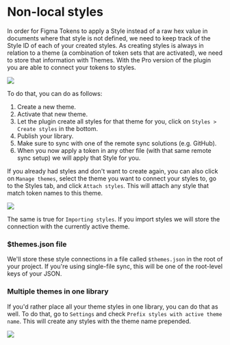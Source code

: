 # Non-local styles

In order for Figma Tokens to apply a Style instead of a raw hex value in documents where that style is not defined, we need to keep track of the Style ID of each of your created styles. As creating styles is always in relation to a theme (a combination of token sets that are activated), we need to store that information with Themes. With the Pro version of the plugin you are able to connect your tokens to styles.

![](/non-local-styles/themes-modal.png)

To do that, you can do as follows:

1. Create a new theme.
2. Activate that new theme.
3. Let the plugin create all styles for that theme for you, click on `Styles > Create styles` in the bottom.
4. Publish your library.
5. Make sure to sync with one of the remote sync solutions (e.g. GitHub).
6. When you now apply a token in any other file (with that same remote sync setup) we will apply that Style for you.


If you already had styles and don't want to create again, you can also click on `Manage themes`, select the theme you want to connect your styles to, go to the Styles tab, and click `Attach styles`. This will attach any style that match token names to this theme.

![](/non-local-styles/themes-styles-tab.png)

The same is true for `Importing styles`. If you import styles we will store the connection with the currently active theme.

### $themes.json file

We'll store these style connections in a file called `$themes.json` in the root of your project. If you're using single-file sync, this will be one of the root-level keys of your JSON.


### Multiple themes in one library

If you'd rather place all your theme styles in one library, you can do that as well. To do that, go to `Settings` and check `Prefix styles with active theme name`. This will create any styles with the theme name prepended.

![](/non-local-styles/settings.png)
